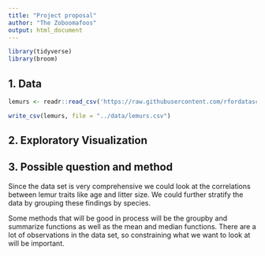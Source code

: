```yaml
---
title: "Project proposal"
author: "The Zoboomafoos"
output: html_document
---
```


```r
library(tidyverse)
library(broom)
```

## 1. Data

```r
lemurs <- readr::read_csv('https://raw.githubusercontent.com/rfordatascience/tidytuesday/master/data/2021/2021-08-24/lemur_data.csv')

write_csv(lemurs, file = "../data/lemurs.csv")
```

## 2. Exploratory Visualization

## 3. Possible question and method

Since the data set is very comprehensive we could look at the correlations between lemur traits like age and litter size. We could further stratify the data by grouping these findings by species. 

Some methods that will be good in process will be the groupby and summarize functions as well as the mean and median functions. There are a lot of observations in the data set, so constraining what we want to look at will be important. 
